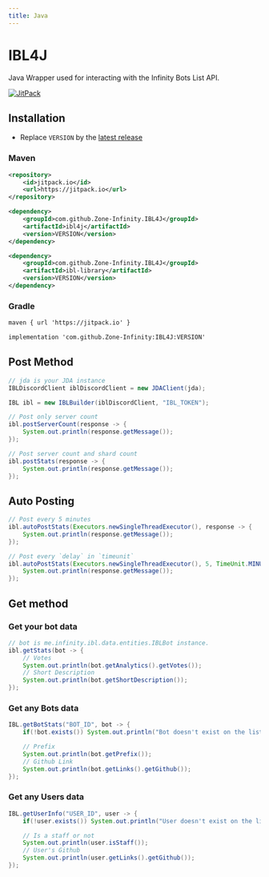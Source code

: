```yaml
---
title: Java
---
```


# IBL4J
Java Wrapper used for interacting with the Infinity Bots List API.

<div>
  <p>
    <a href="https://jitpack.io/#Zone-Infinity/IBL4J/"><img alt="JitPack" src="https://img.shields.io/jitpack/v/github/Zone-Infinity/IBL4J?logo=VERSION&style=for-the-badge" /></a>
  </p>
</div>

## Installation
- Replace `VERSION` by the [latest release](https://github.com/Zone-Infinity/IBL4J/releases/)

### Maven

```xml
<repository>
    <id>jitpack.io</id>
    <url>https://jitpack.io</url>
</repository>
```

```xml
<dependency>
    <groupId>com.github.Zone-Infinity.IBL4J</groupId>
    <artifactId>ibl4j</artifactId>
    <version>VERSION</version>
</dependency>

<dependency>
    <groupId>com.github.Zone-Infinity.IBL4J</groupId>
    <artifactId>ibl-library</artifactId>
    <version>VERSION</version>
</dependency>
```

### Gradle

```xml
maven { url 'https://jitpack.io' }
```

```xml
implementation 'com.github.Zone-Infinity:IBL4J:VERSION'
```

## Post Method

```java
// jda is your JDA instance
IBLDiscordClient iblDiscordClient = new JDAClient(jda);

IBL ibl = new IBLBuilder(iblDiscordClient, "IBL_TOKEN");

// Post only server count
ibl.postServerCount(response -> {
    System.out.println(response.getMessage());
});

// Post server count and shard count
ibl.postStats(response -> {
    System.out.println(response.getMessage());
});
```

## Auto Posting

```java
// Post every 5 minutes
ibl.autoPostStats(Executors.newSingleThreadExecutor(), response -> {
    System.out.println(response.getMessage());
});

// Post every `delay` in `timeunit`
ibl.autoPostStats(Executors.newSingleThreadExecutor(), 5, TimeUnit.MINUTES, response -> {
    System.out.println(response.getMessage());
});
```

## Get method

### Get your bot data

```java
// bot is me.infinity.ibl.data.entities.IBLBot instance.
ibl.getStats(bot -> {
    // Votes
    System.out.println(bot.getAnalytics().getVotes());
    // Short Description
    System.out.println(bot.getShortDescription());
});
```

### Get any Bots data

```java
IBL.getBotStats("BOT_ID", bot -> {
    if(!bot.exists()) System.out.println("Bot doesn't exist on the list");

    // Prefix
    System.out.println(bot.getPrefix());
    // Github Link
    System.out.println(bot.getLinks().getGithub());
});
```

### Get any Users data

```java
IBL.getUserInfo("USER_ID", user -> {
    if(!user.exists()) System.out.println("User doesn't exist on the list");

    // Is a staff or not
    System.out.println(user.isStaff());
    // User's Github
    System.out.println(user.getLinks().getGithub());
});
```
